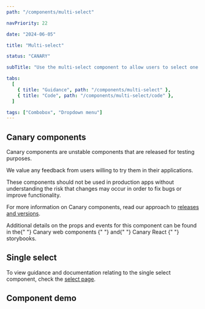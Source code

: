 ```yaml
---
path: "/components/multi-select"

navPriority: 22

date: "2024-06-05"

title: "Multi-select"

status: "CANARY"

subTitle: "Use the multi-select component to allow users to select one or more values from a list of options."

tabs:
  [
    { title: "Guidance", path: "/components/multi-select" },
    { title: "Code", path: "/components/multi-select/code" },
  ]

tags: ["Combobox", "Dropdown menu"]
---
```




<IcAlert
  heading="Canary component"
  variant="info"
  message="This component is new and its guidance will be updated over time."
/>

## Canary components

Canary components are unstable components that are released for testing purposes.

We value any feedback from users willing to try them in their applications.

These components should not be used in production apps without understanding the risk that changes may occur in order to fix bugs or improve functionality.

For more information on Canary components, read our approach to [releases and versions](/get-started/releases-versions).

<p>
  Additional details on the props and events for this component can be found in
  the{" "}
  <IcLink
    href="https://mi6.github.io/ic-ui-kit/branches/develop/canary-web-components/?path=/docs/web-components-multi-select--docs"
    target="_blank"
  >
    Canary web components
  </IcLink>{" "}
  and{" "}
  <IcLink
    href="https://mi6.github.io/ic-ui-kit/branches/develop/canary-react/?path=/docs/react-components-multi-select--docs"
    target="_blank"
  >
    Canary React
  </IcLink>{" "}
  storybooks.
</p>

## Single select

To view guidance and documentation relating to the single select component, check the [select page](/components/select).

## Component demo

<ComponentPreview>
  <IcSelectWithMulti
    label="What are your favourite types of coffee?"
    options={OPTIONS}
    multiple
  />
</ComponentPreview>
